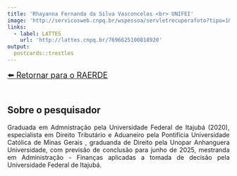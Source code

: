 ```yaml
---
title: 'Rhayanna Fernanda da Silva Vasconcelos <br> UNIFEI'
image: 'http://servicosweb.cnpq.br/wspessoa/servletrecuperafoto?tipo=1&id=K4399118Z9'
links:
  - label: LATTES
    url: 'http://lattes.cnpq.br/7696625100818920'
output:
  postcards::trestles
---
```

<nav>
  <a href="https://raerde.com.br" style="font-size: 18px; display: inline-block; margin-bottom: 20px;">⬅️ Retornar para o RAERDE</a>
</nav>

<div style="text-align: justify">


## Sobre o pesquisador


Graduada em Admnistração pela Universidade Federal de Itajubá (2020), especialista em Direito Tributário e Aduaneiro pela Pontifícia Universidade Católica de Minas Gerais , graduanda de Direito pela Unopar Anhanguera Universidade, com previsão de conclusão para junho de 2025, mestranda em Administração - Finanças aplicadas a tomada de decisão pela Universidade Federal de Itajubá.